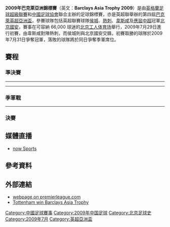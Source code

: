 {{noteTA|G1=football|G2=EPL}}
{{Infobox International Football Competition
| year = 2009
| image = 
| size = 
| dates = 7月29日–7月31日
| country = 中國
| city = [[北京市|北京市]]
| num_teams = 4 隊
| venues = 1
| cities = 1
| champion_other = {{flagicon|ENG}} [[托特纳姆热刺足球俱乐部|熱刺]]
| count = 1
| second_other = {{flagicon|ENG}} [[赫尔城足球俱乐部|侯城]]
| third_other = {{flagicon|ENG}} [[西汉姆联足球俱乐部|韋斯咸]]
| fourth_other = {{flagicon|CHN}} [[北京国安足球俱乐部|北京國安]]
| matches = 4
| goals = 8
| top_scorer = {{flagicon|IRE}} [[罗比·基恩|-{zh-hans:罗比·基恩;zh-hk:羅比·堅尼;zh-tw:羅比·基恩;}-]] <small>（2 球）</small>
| prevseason = [[2007年巴克萊亞洲錦標賽|2007]]
| nextseason = [[2011年巴克萊亞洲錦標賽|2011]]
}}
'''2009年巴克萊亞洲錦標賽'''（英文：'''Barclays Asia Trophy 2009'''）是由[[英格蘭足球超級聯賽|英格蘭足球超級聯賽]]和[[中国足球协会|中國足球協會]]聯合主辦的足球錦標賽，亦是英超聯舉辦的第四屆[[巴克萊英超亞洲盃|巴克萊英超亞洲盃]]，參賽球隊包括英超聯賽球隊[[赫尔城足球俱乐部|侯城]]、[[托特纳姆热刺足球俱乐部|熱刺]]、[[西汉姆联足球俱乐部|韋斯咸]]及[[2009年中国足球超级联赛|應屆中超]]冠軍[[北京国安足球俱乐部|北京國安]]，賽事在可容納 66,000 球迷的[[北京工人体育场|北京工人体育场]]舉行，2009年7月29日進行初賽，由韋斯咸對陣熱刺，而侯城則與北京國安交鋒。初賽取勝的球隊於2009年7月31日爭奪冠軍，落敗的球隊將於同日爭奪季軍席位。

== 賽程 ==
{{Round4-with third
<!--Date-Place|Team 1|Score 1|Team 2|Score 2 -->
<!--準決賽-->
|7月29日–[[北京|北京]]|{{flagicon|ENG}} [[西汉姆联足球俱乐部|韋斯咸]]|0|{{flagicon|ENG}} [[托特纳姆热刺足球俱乐部|熱刺]]|1
|7月29日–[[北京|北京]]|{{flagicon|ENG}} [[赫尔城足球俱乐部|侯城]]{{pen}}|1 (5)|{{flagicon|CHN}} [[北京国安足球俱乐部|北京國安]]|1 (4)
<!--決賽-->
|7月31日–[[北京|北京]]|{{flagicon|ENG}} [[托特纳姆热刺足球俱乐部|熱刺]]|3|{{flagicon|ENG}} [[赫尔城足球俱乐部|侯城]]|0
<!--季軍戰-->
|7月31日–[[北京|北京]]|{{flagicon|ENG}} [[西汉姆联足球俱乐部|韋斯咸]]|2|{{flagicon|CHN}} [[北京國安|北京國安]]|0
}}

=== 準決賽 ===
{{footballbox
| date = 2009年7月29日
| time = 11:00 (BST)
| team1 = [[西汉姆联足球俱乐部|韋斯咸]] {{flagicon|ENG}}
| goals1= 
| score= 0–1
| report= [https://web.archive.org/web/20090801043629/http://www.premierleague.com/page/Headlines/0%2C%2C12306~1736742%2C00.html 報告]  
| team2 = {{flagicon|ENG}} [[托特纳姆热刺足球俱乐部|熱刺]]
| goals2= [[杰梅恩·迪福|-{zh-hans:迪福;zh-hk:迪科爾;zh-tw:迪福;}-]] {{goal|74}}
| stadium = [[北京工人体育场|北京工人体育场]]
| attendance= 10,005
| referee= [[安達·馬連拿|馬連拿]] ([[英格蘭|英格蘭]])
}}
-----
{{footballbox
| date = 2009年7月29日
| time = 13:30 (BST)
| team1 = [[赫尔城足球俱乐部|侯城]] {{flagicon|ENG}}
| goals1= [[祖雲尼|祖雲尼]] {{goal|9}}
| score= 1–1
| report=[https://web.archive.org/web/20090801000648/http://www.premierleague.com/page/Headlines/0%2C%2C12306~1737000%2C00.html 報告]
| team2 = {{flagicon|CHN}} [[北京国安足球俱乐部|北京國安]]
| goals2= [[穆迪博·威廉·保羅|保羅]] {{goal|47}}
| stadium = [[北京工人体育场|北京工人体育场]]
| attendance= 15,000
| referee= 譚海 ([[中國|中國]])
}}
{{penshootoutbox
|penalties1= {{link-en|占美·迪維特|Jamie Devitt|迪維特}} {{pengoal}}<br />[[安迪·道森|-{zh-hans:安迪·道森; zh-hk:安迪·多遜;}-]] {{pengoal}}<br />{{link-en|丹尼爾·古辛|Daniel Cousin|古辛}} {{pengoal}}<br />[[甸恩·馬恩尼|馬恩尼]] {{penmiss}}<br />{{link-en|白賴仁·曉士|Bryan Hughes}} {{pengoal}}<br />[[卡雷布·科蘭|-{zh-hans:富兰; zh-hk:科蘭;}-]] {{pengoal}}
|penaltyscore= 5–4
|penalties2= {{pengoal}} [[陶伟|陶伟]]<br />{{pengoal}} [[周挺|周挺]]<br />{{pengoal}} [[黄博文|黄博文]]<br />{{penmiss}} [[隋东亮|隋东亮]]<br />{{pengoal}} 郭輝<br />{{penmiss}} [[张辛昕|张辛昕]]}}
----

=== 季軍戰 ===
{{footballbox
| date = 2009年7月31日
| time = 11:00 (BST)
| team1 = [[西汉姆联足球俱乐部|韋斯咸]] {{flagicon|ENG}}
| goals1= [[丹尼·加比顿|加比頓]] {{goal|80}}<br />[[扎文·海因斯|-{zh-hans:扎文·海因斯; zh-hk:沙方·軒斯;}-]] {{goal|90}}
| score= 2–0
| report= [https://web.archive.org/web/20090803172429/http://www.premierleague.com/page/Headlines/0%2C%2C12306~1739022%2C00.html 報告]  
| team2 = {{flagicon|CHN}} [[北京国安足球俱乐部|北京國安]]
| goals2= 
| stadium = [[北京工人体育场|北京工人体育场]]
| attendance= 7,501
| referee= 孙葆洁 ([[中國|中國]])
}}
----

=== 決賽 ===
{{footballbox
| date = 2009年7月31日
| time = 13:30 (BST)
| team1 = [[托特纳姆热刺足球俱乐部|熱刺]] {{flagicon|ENG}}
| goals1= [[罗比·基恩|-{zh-hans:罗比·基恩;zh-hk:羅比·堅尼;zh-tw:羅比·基恩;}-]] {{goal|16||68|[[十二碼|pen]]}}<br />[[阿伦·列农|-{zh-hans:阿伦·列农;zh-hk:艾朗·連儂;zh-tw:阿倫·藍儂;}-]] {{goal|88}}
| score= 3–0
| report= [https://web.archive.org/web/20090803160728/http://www.premierleague.com/page/Headlines/0%2C%2C12306~1739344%2C00.html 報告]  
| team2 = {{flagicon|ENG}} [[赫尔城足球俱乐部|侯城]]
| goals2= 
| stadium = [[北京工人体育场|北京工人体育场]]
| attendance= 10,056
| referee= [[馬田·艾堅遜|艾堅遜]] ([[英格蘭|英格蘭]])
}}

== 媒體直播 ==
<!-- 注释出：[[File:U.wiki_logo_nowTV.png|thumb]]奪得直播權，直播本年度巴克萊亞洲錦標賽]] -->
*[[now寬頻電視體育平台#now_Sports|now Sports]]

== 參考資料 ==
{{reflist}}

== 外部連結 ==
* [https://web.archive.org/web/20090726090312/http://www.premierleague.com/page/Headlines/0%2C%2C12306~1731136%2C00.html webpage on premierleague.com]
* [http://www.tottenhamhotspur.com/news/articles/ladsliftbarclaysasiatrophy310709.html Tottenham win Barclays Asia Trophy]{{Wayback|url=http://www.tottenhamhotspur.com/news/articles/ladsliftbarclaysasiatrophy310709.html |date=20111204123556 }}

{{巴克萊英超亞洲盃}}

[[Category:中國足球賽事|Category:中國足球賽事]]
[[Category:2009年中国足球|Category:2009年中国足球]]
[[Category:北京足球史|Category:北京足球史]]
[[Category:2009年7月|Category:2009年7月]]
[[Category:英超亞洲盃|Category:英超亞洲盃]]